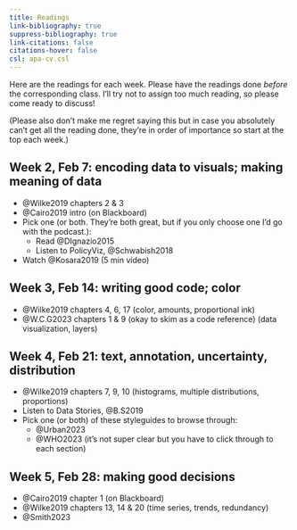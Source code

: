 ```yaml
---
title: Readings
link-bibliography: true
suppress-bibliography: true
link-citations: false
citations-hover: false
csl: apa-cv.csl
---
```


Here are the readings for each week. Please have the readings done _before_ the corresponding class. I'll try not to assign too much reading, so please come ready to discuss! 

(Please also don't make me regret saying this but in case you absolutely can't get all the reading done, they're in order of importance so start at the top each week.)


## Week 2, Feb 7: encoding data to visuals; making meaning of data

* @Wilke2019 chapters 2 & 3
* @Cairo2019 intro (on Blackboard)
* Pick one (or both. They're both great, but if you only choose one I'd go with the podcast.):
  * Read @DIgnazio2015
  * Listen to PolicyViz, @Schwabish2018
* Watch @Kosara2019 (5 min video)

## Week 3, Feb 14: writing good code; color

* @Wilke2019 chapters 4, 6, 17 (color, amounts, proportional ink)
* @W.C.G2023 chapters 1 & 9 (okay to skim as a code reference) (data visualization, layers)

## Week 4, Feb 21: text, annotation, uncertainty, distribution

* @Wilke2019 chapters 7, 9, 10 (histograms, multiple distributions, proportions)
* Listen to Data Stories, @B.S2019
* Pick one (or both) of these styleguides to browse through:
  * @Urban2023
  * @WHO2023 (it's not super clear but you have to click through to each section)

## Week 5, Feb 28: making good decisions

* @Cairo2019 chapter 1 (on Blackboard)
* @Wilke2019 chapters 13, 14 & 20 (time series, trends, redundancy)
* @Smith2023

